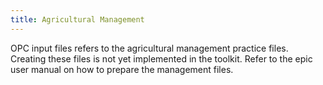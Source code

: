 ```yaml
---
title: Agricultural Management 
---
```


OPC input files refers to the agricultural management practice files. Creating these files is not yet implemented in the toolkit. Refer to the epic user manual on how to prepare the management files.